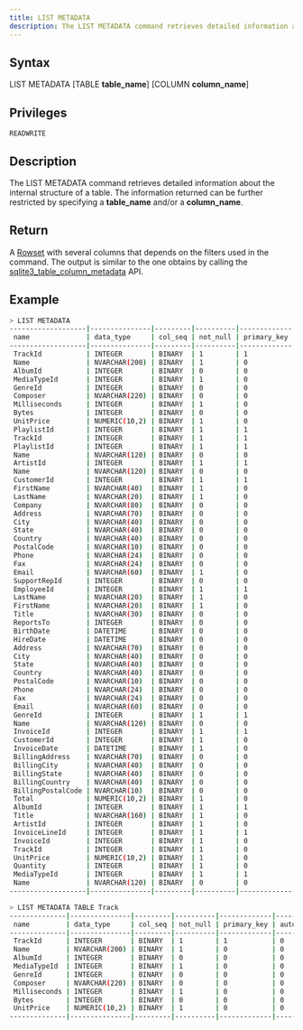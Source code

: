 ```yaml
---
title: LIST METADATA
description: The LIST METADATA command retrieves detailed information about the internal structure of a table
---
```


## Syntax

LIST METADATA [TABLE **table_name**] [COLUMN **column_name**]

## Privileges

```
READWRITE
```

## Description

The LIST METADATA command retrieves detailed information about the internal structure of a table. The information returned can be further restricted by specifying a **table_name** and/or a **column_name**.

## Return

A [Rowset](https://github.com/sqlitecloud/sdk/blob/master/PROTOCOL.md) with several columns that depends on the filters used in the command. The output is similar to the one obtains by calling the [sqlite3_table_column_metadata](https://www.sqlite.org/c3ref/table_column_metadata.html) API.

## Example

```bash
> LIST METADATA
-------------------|---------------|---------|----------|-------------|----------|---------------|---------------|
 name              | data_type     | col_seq | not_null | primary_key | auto_inc | tablename     | affinity_type |
-------------------|---------------|---------|----------|-------------|----------|---------------|---------------|
 TrackId           | INTEGER       | BINARY  | 1        | 1           | 0        | Track         | 1             |
 Name              | NVARCHAR(200) | BINARY  | 1        | 0           | 0        | Track         | 3             |
 AlbumId           | INTEGER       | BINARY  | 0        | 0           | 0        | Track         | 1             |
 MediaTypeId       | INTEGER       | BINARY  | 1        | 0           | 0        | Track         | 1             |
 GenreId           | INTEGER       | BINARY  | 0        | 0           | 0        | Track         | 1             |
 Composer          | NVARCHAR(220) | BINARY  | 0        | 0           | 0        | Track         | 3             |
 Milliseconds      | INTEGER       | BINARY  | 1        | 0           | 0        | Track         | 1             |
 Bytes             | INTEGER       | BINARY  | 0        | 0           | 0        | Track         | 1             |
 UnitPrice         | NUMERIC(10,2) | BINARY  | 1        | 0           | 0        | Track         | 3             |
 PlaylistId        | INTEGER       | BINARY  | 1        | 1           | 0        | PlaylistTrack | 1             |
 TrackId           | INTEGER       | BINARY  | 1        | 1           | 0        | PlaylistTrack | 1             |
 PlaylistId        | INTEGER       | BINARY  | 1        | 1           | 0        | Playlist      | 1             |
 Name              | NVARCHAR(120) | BINARY  | 0        | 0           | 0        | Playlist      | 3             |
 ArtistId          | INTEGER       | BINARY  | 1        | 1           | 0        | Artist        | 1             |
 Name              | NVARCHAR(120) | BINARY  | 0        | 0           | 0        | Artist        | 3             |
 CustomerId        | INTEGER       | BINARY  | 1        | 1           | 0        | Customer      | 1             |
 FirstName         | NVARCHAR(40)  | BINARY  | 1        | 0           | 0        | Customer      | 3             |
 LastName          | NVARCHAR(20)  | BINARY  | 1        | 0           | 0        | Customer      | 3             |
 Company           | NVARCHAR(80)  | BINARY  | 0        | 0           | 0        | Customer      | 3             |
 Address           | NVARCHAR(70)  | BINARY  | 0        | 0           | 0        | Customer      | 3             |
 City              | NVARCHAR(40)  | BINARY  | 0        | 0           | 0        | Customer      | 3             |
 State             | NVARCHAR(40)  | BINARY  | 0        | 0           | 0        | Customer      | 3             |
 Country           | NVARCHAR(40)  | BINARY  | 0        | 0           | 0        | Customer      | 3             |
 PostalCode        | NVARCHAR(10)  | BINARY  | 0        | 0           | 0        | Customer      | 3             |
 Phone             | NVARCHAR(24)  | BINARY  | 0        | 0           | 0        | Customer      | 3             |
 Fax               | NVARCHAR(24)  | BINARY  | 0        | 0           | 0        | Customer      | 3             |
 Email             | NVARCHAR(60)  | BINARY  | 1        | 0           | 0        | Customer      | 3             |
 SupportRepId      | INTEGER       | BINARY  | 0        | 0           | 0        | Customer      | 1             |
 EmployeeId        | INTEGER       | BINARY  | 1        | 1           | 0        | Employee      | 1             |
 LastName          | NVARCHAR(20)  | BINARY  | 1        | 0           | 0        | Employee      | 3             |
 FirstName         | NVARCHAR(20)  | BINARY  | 1        | 0           | 0        | Employee      | 3             |
 Title             | NVARCHAR(30)  | BINARY  | 0        | 0           | 0        | Employee      | 3             |
 ReportsTo         | INTEGER       | BINARY  | 0        | 0           | 0        | Employee      | 1             |
 BirthDate         | DATETIME      | BINARY  | 0        | 0           | 0        | Employee      | 3             |
 HireDate          | DATETIME      | BINARY  | 0        | 0           | 0        | Employee      | 3             |
 Address           | NVARCHAR(70)  | BINARY  | 0        | 0           | 0        | Employee      | 3             |
 City              | NVARCHAR(40)  | BINARY  | 0        | 0           | 0        | Employee      | 3             |
 State             | NVARCHAR(40)  | BINARY  | 0        | 0           | 0        | Employee      | 3             |
 Country           | NVARCHAR(40)  | BINARY  | 0        | 0           | 0        | Employee      | 3             |
 PostalCode        | NVARCHAR(10)  | BINARY  | 0        | 0           | 0        | Employee      | 3             |
 Phone             | NVARCHAR(24)  | BINARY  | 0        | 0           | 0        | Employee      | 3             |
 Fax               | NVARCHAR(24)  | BINARY  | 0        | 0           | 0        | Employee      | 3             |
 Email             | NVARCHAR(60)  | BINARY  | 0        | 0           | 0        | Employee      | 3             |
 GenreId           | INTEGER       | BINARY  | 1        | 1           | 0        | Genre         | 1             |
 Name              | NVARCHAR(120) | BINARY  | 0        | 0           | 0        | Genre         | 3             |
 InvoiceId         | INTEGER       | BINARY  | 1        | 1           | 0        | Invoice       | 1             |
 CustomerId        | INTEGER       | BINARY  | 1        | 0           | 0        | Invoice       | 1             |
 InvoiceDate       | DATETIME      | BINARY  | 1        | 0           | 0        | Invoice       | 3             |
 BillingAddress    | NVARCHAR(70)  | BINARY  | 0        | 0           | 0        | Invoice       | 3             |
 BillingCity       | NVARCHAR(40)  | BINARY  | 0        | 0           | 0        | Invoice       | 3             |
 BillingState      | NVARCHAR(40)  | BINARY  | 0        | 0           | 0        | Invoice       | 3             |
 BillingCountry    | NVARCHAR(40)  | BINARY  | 0        | 0           | 0        | Invoice       | 3             |
 BillingPostalCode | NVARCHAR(10)  | BINARY  | 0        | 0           | 0        | Invoice       | 3             |
 Total             | NUMERIC(10,2) | BINARY  | 1        | 0           | 0        | Invoice       | 3             |
 AlbumId           | INTEGER       | BINARY  | 1        | 1           | 0        | Album         | 1             |
 Title             | NVARCHAR(160) | BINARY  | 1        | 0           | 0        | Album         | 3             |
 ArtistId          | INTEGER       | BINARY  | 1        | 0           | 0        | Album         | 1             |
 InvoiceLineId     | INTEGER       | BINARY  | 1        | 1           | 0        | InvoiceLine   | 1             |
 InvoiceId         | INTEGER       | BINARY  | 1        | 0           | 0        | InvoiceLine   | 1             |
 TrackId           | INTEGER       | BINARY  | 1        | 0           | 0        | InvoiceLine   | 1             |
 UnitPrice         | NUMERIC(10,2) | BINARY  | 1        | 0           | 0        | InvoiceLine   | 3             |
 Quantity          | INTEGER       | BINARY  | 1        | 0           | 0        | InvoiceLine   | 1             |
 MediaTypeId       | INTEGER       | BINARY  | 1        | 1           | 0        | MediaType     | 1             |
 Name              | NVARCHAR(120) | BINARY  | 0        | 0           | 0        | MediaType     | 3             |
-------------------|---------------|---------|----------|-------------|----------|---------------|---------------|

> LIST METADATA TABLE Track
--------------|---------------|---------|----------|-------------|----------|
 name         | data_type     | col_seq | not_null | primary_key | auto_inc |
--------------|---------------|---------|----------|-------------|----------|
 TrackId      | INTEGER       | BINARY  | 1        | 1           | 0        |
 Name         | NVARCHAR(200) | BINARY  | 1        | 0           | 0        |
 AlbumId      | INTEGER       | BINARY  | 0        | 0           | 0        |
 MediaTypeId  | INTEGER       | BINARY  | 1        | 0           | 0        |
 GenreId      | INTEGER       | BINARY  | 0        | 0           | 0        |
 Composer     | NVARCHAR(220) | BINARY  | 0        | 0           | 0        |
 Milliseconds | INTEGER       | BINARY  | 1        | 0           | 0        |
 Bytes        | INTEGER       | BINARY  | 0        | 0           | 0        |
 UnitPrice    | NUMERIC(10,2) | BINARY  | 1        | 0           | 0        |
--------------|---------------|---------|----------|-------------|----------|
```
